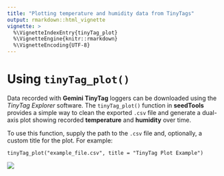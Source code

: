 ```yaml
---
title: "Plotting temperature and humidity data from TinyTags"
output: rmarkdown::html_vignette
vignette: >
  %\VignetteIndexEntry{tinyTag_plot}
  %\VignetteEngine{knitr::rmarkdown}
  %\VignetteEncoding{UTF-8}
---
```


# Using `tinyTag_plot()`

Data recorded with **Gemini TinyTag** loggers can be downloaded using the *TinyTag Explorer* software. The `tinyTag_plot()` function in **seedTools** provides a simple way to clean the exported `.csv` file and generate a dual-axis plot showing recorded **temperature** and **humidity** over time.

To use this function, supply the path to the `.csv` file and, optionally, a custom title for the plot. For example:

`tinyTag_plot("example_file.csv", title = "TinyTag Plot Example")`

![](images/clipboard-1580163639.png)

